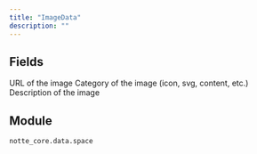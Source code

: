 ```yaml
---
title: "ImageData"
description: ""
---
```




## Fields

<ParamField path="url" type="UnionType[str, None]" required>
  URL of the image
</ParamField>

<ParamField path="category" type="UnionType[ImageCategory, None]" required>
  Category of the image (icon, svg, content, etc.)
</ParamField>

<ParamField path="description" type="UnionType[str, None]" required>
  Description of the image
</ParamField>


## Module

`notte_core.data.space`

